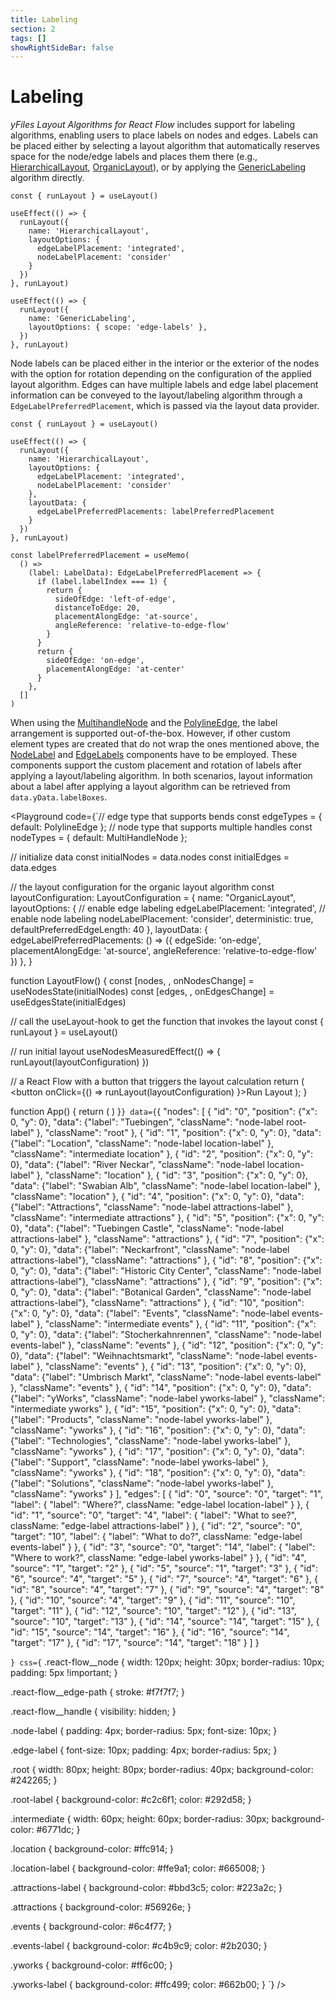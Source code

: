 ```yaml
---
title: Labeling
section: 2
tags: []
showRightSideBar: false
---
```



# Labeling

*yFiles Layout Algorithms for React Flow* includes support for labeling algorithms, enabling users to place labels
on nodes and edges. Labels can be placed either by selecting a layout algorithm that automatically reserves
space for the node/edge labels and places them there (e.g., [HierarchicalLayout](../layouts/hierarchicallayout),
[OrganicLayout](../layouts/organiclayout)), or by applying the [GenericLabeling](../layouts/genericlabeling)
algorithm directly.

```tsx
const { runLayout } = useLayout()

useEffect(() => {
  runLayout({
    name: 'HierarchicalLayout',
    layoutOptions: {
      edgeLabelPlacement: 'integrated',
      nodeLabelPlacement: 'consider'
    }
  })
}, runLayout)

useEffect(() => {
  runLayout({
    name: 'GenericLabeling',
    layoutOptions: { scope: 'edge-labels' },
  })
}, runLayout)
```

Node labels can be placed either in the interior or the exterior of the nodes with the option for rotation depending on the
configuration of the applied layout algorithm.
Edges can have multiple labels and edge label placement information can be conveyed to the layout/labeling algorithm through a
`EdgeLabelPreferredPlacement`, which is passed via the layout data provider.

```tsx
const { runLayout } = useLayout()

useEffect(() => {
  runLayout({
    name: 'HierarchicalLayout',
    layoutOptions: {
      edgeLabelPlacement: 'integrated',
      nodeLabelPlacement: 'consider'
    },
    layoutData: {
      edgeLabelPreferredPlacements: labelPreferredPlacement
    }
  })
}, runLayout)

const labelPreferredPlacement = useMemo(
  () =>
    (label: LabelData): EdgeLabelPreferredPlacement => {
      if (label.labelIndex === 1) {
        return {
          sideOfEdge: 'left-of-edge',
          distanceToEdge: 20,
          placementAlongEdge: 'at-source',
          angleReference: 'relative-to-edge-flow'
        }
      }
      return {
        sideOfEdge: 'on-edge',
        placementAlongEdge: 'at-center'
      }
    },
  []
)
```

When using the [MultihandleNode](../components/multihandlenode) and
the [PolylineEdge](../components/polylineedge), the label arrangement is supported out-of-the-box.
However, if other custom element types are created that do not wrap the ones mentioned above, the [NodeLabel](../components/nodelabel)
and [EdgeLabels](../components/edgelabels) components have to be employed. These components support
the custom placement and rotation of labels after applying a layout/labeling algorithm. In both scenarios,
layout information about a label after applying a layout algorithm can be retrieved from `data.yData.labelBoxes`.

<Playground
  code={`// edge type that supports bends
const edgeTypes = {
  default: PolylineEdge
};
// node type that supports multiple handles
const nodeTypes = {
  default: MultiHandleNode
};

// initialize data
const initialNodes = data.nodes
const initialEdges = data.edges

// the layout configuration for the organic layout algorithm
const layoutConfiguration: LayoutConfiguration = {
  name: "OrganicLayout",
  layoutOptions: {
    // enable edge labeling
    edgeLabelPlacement: 'integrated',
    // enable node labeling
    nodeLabelPlacement: 'consider',
    deterministic: true,
    defaultPreferredEdgeLength: 40
  },
  layoutData: {
    edgeLabelPreferredPlacements: () => ({
      edgeSide: 'on-edge',
      placementAlongEdge: 'at-source',
      angleReference: 'relative-to-edge-flow'
    })
  },
}

function LayoutFlow() {
  const [nodes, , onNodesChange] = useNodesState(initialNodes)
  const [edges, , onEdgesChange] = useEdgesState(initialEdges)

  // call the useLayout-hook to get the function that invokes the layout
  const { runLayout } = useLayout()

  // run initial layout
  useNodesMeasuredEffect(() => {
    runLayout(layoutConfiguration)
  })

  // a React Flow with a button that triggers the layout calculation
  return (
    <ReactFlow
      nodes={nodes}
      edges={edges}
      nodeTypes={nodeTypes}
      edgeTypes={edgeTypes}
      onNodesChange={onNodesChange}
      onEdgesChange={onEdgesChange}
    >
      <Panel position="top-left">
        <button onClick={() => runLayout(layoutConfiguration) }>Run Layout</button>
      </Panel>
    </ReactFlow>
  );
}

function App() {
  return (
    <ReactFlowProvider>
      <LayoutFlow></LayoutFlow>
    </ReactFlowProvider>
  )
}`}
  data={`{
           "nodes": [
             {
               "id": "0",
               "position": {"x": 0, "y": 0},
               "data": {"label": "Tuebingen", "className": "node-label root-label" },
               "className": "root"
             },
             {
               "id": "1",
               "position": {"x": 0, "y": 0},
               "data": {"label": "Location", "className": "node-label location-label" },
               "className": "intermediate location"
             },
             {
               "id": "2",
               "position": {"x": 0, "y": 0},
               "data": {"label": "River Neckar", "className": "node-label location-label" },
               "className": "location"
             },
             {
               "id": "3",
               "position": {"x": 0, "y": 0},
               "data": {"label": "Swabian Alb", "className": "node-label location-label" },
               "className": "location"
             },
             {
               "id": "4",
               "position": {"x": 0, "y": 0},
               "data": {"label": "Attractions", "className": "node-label attractions-label" },
               "className": "intermediate attractions"
             },
             {
               "id": "5",
               "position": {"x": 0, "y": 0},
               "data": {"label": "Tuebingen Castle", "className": "node-label attractions-label" },
               "className": "attractions"
             },
             {
               "id": "7",
               "position": {"x": 0, "y": 0},
               "data": {"label": "Neckarfront", "className": "node-label attractions-label"},
               "className": "attractions"
             },
             {
               "id": "8",
               "position": {"x": 0, "y": 0},
               "data": {"label": "Historic City Center", "className": "node-label attractions-label"},
               "className": "attractions"
             },
             {
               "id": "9",
               "position": {"x": 0, "y": 0},
               "data": {"label": "Botanical Garden", "className": "node-label attractions-label"},
               "className": "attractions"
             },
             {
               "id": "10",
               "position": {"x": 0, "y": 0},
               "data": {"label": "Events", "className": "node-label events-label" },
               "className": "intermediate events"
             },
             {
               "id": "11",
               "position": {"x": 0, "y": 0},
               "data": {"label": "Stocherkahnrennen", "className": "node-label events-label" },
               "className": "events"
             },
             {
               "id": "12",
               "position": {"x": 0, "y": 0},
               "data": {"label": "Weihnachtsmarkt", "className": "node-label events-label" },
               "className": "events"
             },
             {
               "id": "13",
               "position": {"x": 0, "y": 0},
               "data": {"label": "Umbrisch Markt", "className": "node-label events-label" },
               "className": "events"
             },
             {
               "id": "14",
               "position": {"x": 0, "y": 0},
               "data": {"label": "yWorks", "className": "node-label yworks-label"  },
               "className": "intermediate yworks"
             },
             {
               "id": "15",
               "position": {"x": 0, "y": 0},
               "data": {"label": "Products", "className": "node-label yworks-label"  },
               "className": "yworks"
             },
             {
               "id": "16",
               "position": {"x": 0, "y": 0},
               "data": {"label": "Technologies", "className": "node-label yworks-label"  },
               "className": "yworks"
             },
             {
               "id": "17",
               "position": {"x": 0, "y": 0},
               "data": {"label": "Support", "className": "node-label yworks-label"  },
               "className": "yworks"
             },
             {
               "id": "18",
               "position": {"x": 0, "y": 0},
               "data": {"label": "Solutions", "className": "node-label yworks-label"  },
               "className": "yworks"
             }
           ],
           "edges": [
             {
               "id": "0",
               "source": "0",
               "target": "1",
               "label": { "label": "Where?", className: "edge-label location-label" }
             },
             {
               "id": "1",
               "source": "0",
               "target": "4",
               "label": { "label": "What to see?", className: "edge-label attractions-label" }
             },
             {
               "id": "2",
               "source": "0",
               "target": "10",
               "label": { "label": "What to do?", className: "edge-label events-label" }
             },
             {
               "id": "3",
               "source": "0",
               "target": "14",
               "label": { "label": "Where to work?", className: "edge-label yworks-label" }
             },
             { "id": "4", "source": "1", "target": "2" },
             { "id": "5", "source": "1", "target": "3" },
             { "id": "6", "source": "4", "target": "5" },
             { "id": "7", "source": "4", "target": "6" },
             { "id": "8", "source": "4", "target": "7" },
             { "id": "9", "source": "4", "target": "8" },
             { "id": "10", "source": "4", "target": "9" },
             { "id": "11", "source": "10", "target": "11" },
             { "id": "12", "source": "10", "target": "12" },
             { "id": "13", "source": "10", "target": "13" },
             { "id": "14", "source": "14", "target": "15" },
             { "id": "15", "source": "14", "target": "16" },
             { "id": "16", "source": "14", "target": "17" },
             { "id": "17", "source": "14", "target": "18" }
           ]
         }

`}
css={`
  .react-flow__node {
    width: 120px;
    height: 30px;
    border-radius: 10px;
    padding: 5px !important;
  }

  .react-flow__edge-path {
    stroke: #f7f7f7;
  }

  .react-flow__handle {
    visibility: hidden;
  }

  .node-label {
    padding: 4px;
    border-radius: 5px;
    font-size: 10px;
  }

  .edge-label {
    font-size: 10px;
    padding: 4px;
    border-radius: 5px;
  }

  .root {
    width: 80px;
    height: 80px;
    border-radius: 40px;
    background-color: #242265;
  }

  .root-label {
    background-color: #c2c6f1;
    color: #292d58;
  }

  .intermediate {
    width: 60px;
    height: 60px;
    border-radius: 30px;
    background-color: #6771dc;
  }

  .location {
    background-color: #ffc914;
  }

  .location-label {
    background-color: #ffe9a1;
    color: #665008;
  }

  .attractions-label {
    background-color: #bbd3c5;
    color: #223a2c;
  }

  .attractions  {
    background-color: #56926e;
  }

  .events {
    background-color: #6c4f77;
  }

  .events-label {
    background-color: #c4b9c9;
    color: #2b2030;
  }

  .yworks {
    background-color: #ff6c00;
  }

  .yworks-label {
    background-color: #ffc499;
    color: #662b00;
  }
`}
/>
